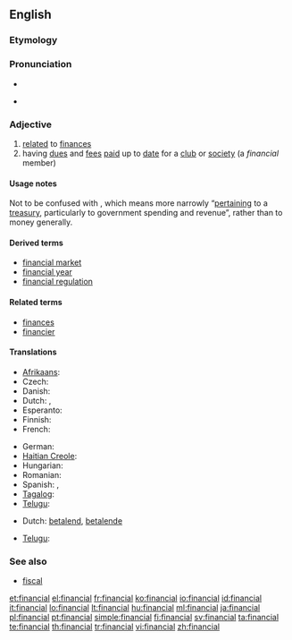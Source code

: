 ==English==

===Etymology===
{{suffix|finance|al}}

===Pronunciation===
* {{audio|en-us-financial.ogg|Audio (US)}}

* {{IPA|/faɪˈnænʃəl/}}

===Adjective===
{{en-adj|-}}

# [[relate]]d to [[finance]]s
# having [[due]]s and [[fee]]s [[paid]] up to [[date]] for a [[club]] or [[society]] (a ''financial'' member)

====Usage notes====
Not to be confused with {{term|fiscal}}, which means more narrowly “[[pertaining]] to a [[treasury]], particularly to government spending and revenue”, rather than to money generally.

====Derived terms====
* [[financial market]]
* [[financial year]]
* [[financial regulation]]

====Related terms====
* [[finances]]
* [[financier]]

====Translations====
{{trans-top|related to finances}}
* [[Afrikaans]]: {{t|af|finansiële}}
* Czech: {{t+|cs|finanční|m}}
* Danish: {{t|da|financiel}}
* Dutch: {{t+|nl|financieel}}, {{t-|nl|financiële}}
* Esperanto: {{t|eo|financa}}
* Finnish: {{t+|fi|taloudellinen}}
* French: {{t+|fr|financier}}
{{trans-mid}}
* German: {{t+|de|finanziell}}
* [[Haitian Creole]]: {{tø|ht|finansye}}
* Hungarian: {{t+|hu|pénzügyi}}
* Romanian: {{t|ro|financiar}}
* Spanish: {{t+|es|financiero|m}}, {{t-|es|financiera|f}}
* [[Tagalog]]: {{t|tl|pinansiyal}}
* [[Telugu]]: {{t|te|ఆర్ధిక|tr=ardhika|sc=Telu}}
{{trans-bottom}}

{{trans-top|paying}}
* Dutch: [[betalend]], [[betalende]]
{{trans-mid}}
* [[Telugu]]: {{t|te|చెల్లించు|tr=cellimcu|sc=Telu}}
{{trans-bottom}}

===See also===
* [[fiscal]]

[[et:financial]]
[[el:financial]]
[[fr:financial]]
[[ko:financial]]
[[io:financial]]
[[id:financial]]
[[it:financial]]
[[lo:financial]]
[[lt:financial]]
[[hu:financial]]
[[ml:financial]]
[[ja:financial]]
[[pl:financial]]
[[pt:financial]]
[[simple:financial]]
[[fi:financial]]
[[sv:financial]]
[[ta:financial]]
[[te:financial]]
[[th:financial]]
[[tr:financial]]
[[vi:financial]]
[[zh:financial]]